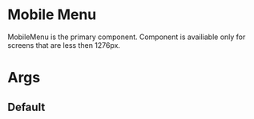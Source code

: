 

# Mobile Menu

MobileMenu is the primary component. Component is availiable only for screens that are less then 1276px.

# Args 
<ArgsTable of={MobileMenu} />

## Default
<Story id="top-menu-mobile-menu--default" />